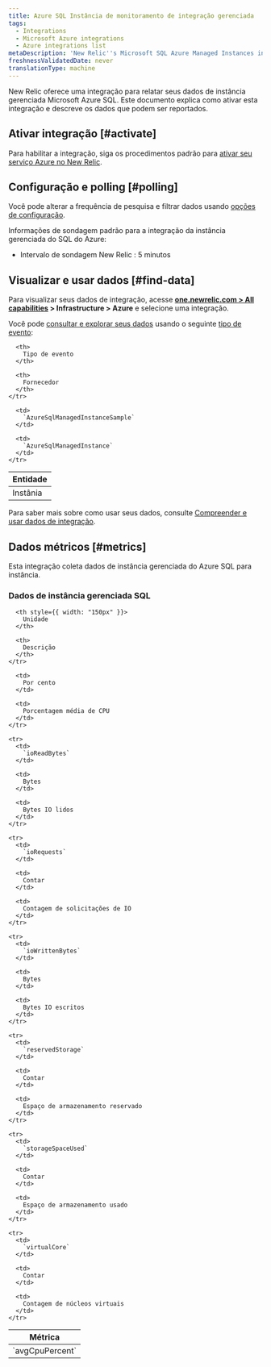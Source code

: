 ```yaml
---
title: Azure SQL Instância de monitoramento de integração gerenciada
tags:
  - Integrations
  - Microsoft Azure integrations
  - Azure integrations list
metaDescription: 'New Relic''s Microsoft SQL Azure Managed Instances integration: how to install it, configure it, and understand the data it reports.'
freshnessValidatedDate: never
translationType: machine
---
```


New Relic oferece uma integração para relatar seus dados de instância gerenciada Microsoft Azure SQL. Este documento explica como ativar esta integração e descreve os dados que podem ser reportados.

## Ativar integração [#activate]

Para habilitar a integração, siga os procedimentos padrão para [ativar seu serviço Azure no New Relic](/docs/infrastructure/microsoft-azure-integrations/getting-started/activate-azure-integrations).

## Configuração e polling [#polling]

Você pode alterar a frequência de pesquisa e filtrar dados usando [opções de configuração](/docs/integrations/new-relic-integrations/getting-started/configure-polling-frequency-data-collection-cloud-integrations).

Informações de sondagem padrão para a integração da instância gerenciada do SQL do Azure:

* Intervalo de sondagem New Relic : 5 minutos

## Visualizar e usar dados [#find-data]

Para visualizar seus dados de integração, acesse <DNT>**[one.newrelic.com > All capabilities](https://one.newrelic.com/all-capabilities) > Infrastructure > Azure**</DNT> e selecione uma integração.

Você pode [consultar e explorar seus dados](/docs/using-new-relic/data/understand-data/query-new-relic-data) usando o seguinte [tipo de evento](/docs/data-apis/understand-data/new-relic-data-types/#event-data):

<table>
  <thead>
    <tr>
      <th>
        Entidade
      </th>

      <th>
        Tipo de evento
      </th>

      <th>
        Fornecedor
      </th>
    </tr>
  </thead>

  <tbody>
    <tr>
      <td>
        Instânia
      </td>

      <td>
        `AzureSqlManagedInstanceSample`
      </td>

      <td>
        `AzureSqlManagedInstance`
      </td>
    </tr>
  </tbody>
</table>

Para saber mais sobre como usar seus dados, consulte [Compreender e usar dados de integração](/docs/infrastructure/integrations/find-use-infrastructure-integration-data).

## Dados métricos [#metrics]

Esta integração coleta dados de instância gerenciada do Azure SQL para instância.

### Dados de instância gerenciada SQL

<table>
  <thead>
    <tr>
      <th style={{ width: "275px" }}>
        Métrica
      </th>

      <th style={{ width: "150px" }}>
        Unidade
      </th>

      <th>
        Descrição
      </th>
    </tr>
  </thead>

  <tbody>
    <tr>
      <td>
        `avgCpuPercent`
      </td>

      <td>
        Por cento
      </td>

      <td>
        Porcentagem média de CPU
      </td>
    </tr>

    <tr>
      <td>
        `ioReadBytes`
      </td>

      <td>
        Bytes
      </td>

      <td>
        Bytes IO lidos
      </td>
    </tr>

    <tr>
      <td>
        `ioRequests`
      </td>

      <td>
        Contar
      </td>

      <td>
        Contagem de solicitações de IO
      </td>
    </tr>

    <tr>
      <td>
        `ioWrittenBytes`
      </td>

      <td>
        Bytes
      </td>

      <td>
        Bytes IO escritos
      </td>
    </tr>

    <tr>
      <td>
        `reservedStorage`
      </td>

      <td>
        Contar
      </td>

      <td>
        Espaço de armazenamento reservado
      </td>
    </tr>

    <tr>
      <td>
        `storageSpaceUsed`
      </td>

      <td>
        Contar
      </td>

      <td>
        Espaço de armazenamento usado
      </td>
    </tr>

    <tr>
      <td>
        `virtualCore`
      </td>

      <td>
        Contar
      </td>

      <td>
        Contagem de núcleos virtuais
      </td>
    </tr>
  </tbody>
</table>

